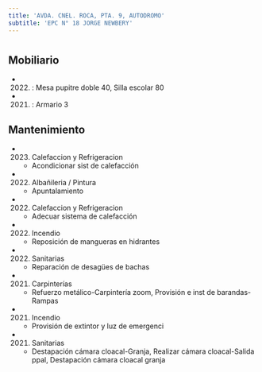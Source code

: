 ```yaml
---
title: 'AVDA. CNEL. ROCA, PTA. 9, AUTODROMO'
subtitle: 'EPC N° 18 JORGE NEWBERY'
---
```


#


## Mobiliario

*  (2022) : Mesa pupitre doble 40, Silla escolar 80 

*  (2021) : Armario 3 





## Mantenimiento

*  (2023) Calefaccion y Refrigeracion 
    + Acondicionar sist de calefacción

*  (2022) Albañileria / Pintura 
    + Apuntalamiento

*  (2022) Calefaccion y Refrigeracion 
    + Adecuar sistema de calefacción

*  (2022) Incendio 
    + Reposición de mangueras en hidrantes

*  (2022) Sanitarias 
    + Reparación de desagües de bachas

*  (2021) Carpinterías 
    + Refuerzo metálico-Carpintería zoom, Provisión e inst de barandas-Rampas

*  (2021) Incendio 
    + Provisión de extintor y luz de emergenci

*  (2021) Sanitarias 
    + Destapación cámara cloacal-Granja, Realizar cámara cloacal-Salida ppal, Destapación cámara cloacal granja



